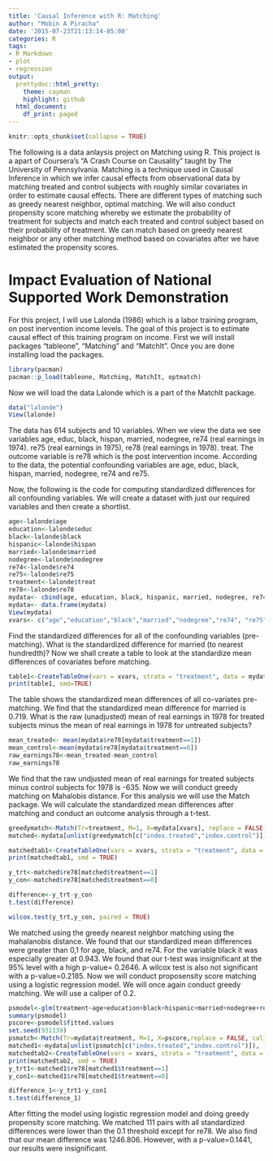 ```yaml
---
title: 'Causal Inference with R: Matching'
author: "Mobin A Piracha"
date: '2015-07-23T21:13:14-05:00'
categories: R
tags:
- R Markdown
- plot
- regression
output:
  prettydoc::html_pretty:
    theme: cayman
    highlight: github
  html_document:
    df_print: paged
---
```


```r
knitr::opts_chunk$set(collapse = TRUE)
```


The following is a data anlaysis project on Matching using R. This project is a apart of Coursera's "A Crash Course on Causality" taught by The University of Pennsylvania. Matching is a technique used in Causal Inference in which we infer causal effects from observational data by matching treated and control subjects with roughly similar covariates in order to estimate causal effects. There are different types of matching such as greedy nearest neighbor, optimal matching. We will also conduct propensity score matching whereby we estimate the probability of treatment for subjects and match each treated and control subject based on their probability of treatment. We can match based on greedy nearest neighbor or any other matching method based on covariates after we have estimated the propensity scores. 

# Impact Evaluation of National Supported Work Demonstration

For this project, I will use Lalonda (1986) which is a labor training program, on post inervention income levels. The goal of this project is to estimate causal effect of this training program on income. First we will install packages "tableone", "Matching" and "MatchIt". Once you are done installing load the packages. 

```r
library(pacman)
pacman::p_load(tableone, Matching, MatchIt, optmatch) 
```

Now we will load the data Lalonde which is a part of the MatchIt package.

```r
data("lalonde")
View(lalonde)
```

The data has 614 subjects and 10 variables. When we view the data we see variables age, educ, black, hispan, married, nodegree, re74 (real earnings in 1974). re75 (real earnings in 1975), re78 (real earnings in 1978). treat. The outcome variable is re78 which is the post intervention income. According to the data, the potential confounding variables are age, educ, black, hispan, married, nodegree, re74 and re75.

Now, the following is the code for computing standardized differences for all confounding variables. 
We will create a dataset with just our required variables and then create a shortlist. 

```r
age<-lalonde$age
education<-lalonde$educ
black<-lalonde$black
hispanic<-lalonde$hispan
married<-lalonde$married
nodegree<-lalonde$nodegree
re74<-lalonde$re74
re75<-lalonde$re75
treatment<-lalonde$treat
re78<-lalonde$re78
mydata<- cbind(age, education, black, hispanic, married, nodegree, re74, re75, treatment, re78)
mydata<- data.frame(mydata)
View(mydata)
xvars<- c("age","education","black","married","nodegree","re74", "re75")
```

Find the standardized differences for all of the confounding variables (pre-matching). What is the standardized difference for married (to nearest hundredth)?
Now we shall create a table to look at the standardize mean differences of covariates before matching. 

```r
table1<-CreateTableOne(vars = xvars, strata = "treatment", data = mydata, test = FALSE)
print(table1, smd=TRUE)
```

The table shows the standardized mean differences of all co-variates pre-matching. We find that the standardized mean difference for married is 0.719. 
What is the raw (unadjusted) mean of real earnings in 1978 for treated subjects minus the mean of real earnings in 1978 for untreated subjects?

```r
mean_treated<- mean(mydata$re78[mydata$treatment==1])
mean_control<-mean(mydata$re78[mydata$treatment==0])
raw_earnings78<-mean_treated-mean_control
raw_earnings78
```

We find that the raw undjusted mean of real earnings for treated subjects minus control subjects for 1978 is -635.
Now we will conduct greedy matching on Mahalobis distance. For this analysis we will use the Match package. We will calculate the standardized mean differences after matching and conduct an outcome analysis through a t-test.

```r
greedymatch<-Match(Tr=treatment, M=1, X=mydata[xvars], replace = FALSE)
matched<-mydata[unlist(greedymatch[c("index.treated","index.control")]), ]

matchedtab1<-CreateTableOne(vars = xvars, strata = "treatment", data = matched, test = FALSE)
print(matchedtab1, smd = TRUE)

y_trt<-matched$re78[matched$treatment==1]
y_con<-matched$re78[matched$treatment==0]

difference<-y_trt-y_con
t.test(difference)

wilcox.test(y_trt,y_con, paired = TRUE)
```

We matched using the greedy nearest neighbor matching using the mahalanobis distance. We found that our standardized mean differences were greater than 0,1 for age, black, and re74. For the variable black it was especially greater at 0.943. We found that our t-test was insignificant at the 95% level with a high p-value= 0.2646. A wilcox test is also not significant with a p-value=0.2185. 
Now we will conduct proposensity score matching using a logistic regression model. We will once again conduct greedy matching. We will use a caliper of 0.2. 

```r
psmodel<-glm(treatment~age+education+black+hispanic+married+nodegree+re74+re75, data = mydata, family = binomial())
summary(psmodel)
pscore<-psmodel$fitted.values
set.seed(931139)
psmatch<-Match(Tr=mydata$treatment, M=1, X=pscore,replace = FALSE, caliper = 0.1)
matched1<-mydata[unlist(psmatch[c("index.treated","index.control")]), ]
matchedtab2<-CreateTableOne(vars = xvars, strata = "treatment", data = matched1, test = FALSE)
print(matchedtab2, smd = TRUE)
y_trt1<-matched1$re78[matched1$treatment==1]
y_con1<-matched1$re78[matched1$treatment==0]

difference_1<-y_trt1-y_con1
t.test(difference_1)

```

After fitting the model using logistic regression model and doing greedy propensity score matching. We matched 111 pairs with all standardized differences were lower than the 0.1 threshold except for re78. We also find that our mean difference was 1246.806. However, with a p-value=0.1441, our results were insignificant. 
